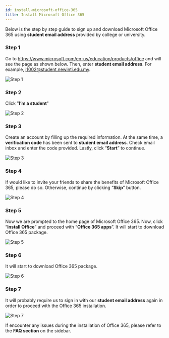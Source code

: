 ```yaml
---
id: install-microsoft-office-365
title: Install Microsoft Office 365
---
```



<AuthorCard name="Yee Han Chung" image="/img/squad-profile-images/yee-han-chung.jpeg" role="Microsoft MWS Ambassador" linkedinUrl="https://www.linkedin.com/in/cyeehan/" />

Below is the step by step guide to sign up and download Microsoft Office 365 using **student email address** provided by college or university.

### Step 1

Go to https://www.microsoft.com/en-us/education/products/office and will see the page as shown below. Then, enter **student email address**. For example, i1002@student.newinti.edu.my.

![Step 1](../installation/install-guides/guide-step-1.png)

### Step 2

Click "**I’m a student**"

![Step 2](../installation/install-guides/guide-step-2.png)

### Step 3

Create an account by filling up the required information. At the same time, a **verification code** has been sent to **student email address**. Check email inbox and enter the code provided. Lastly, click “**Start**” to continue.

![Step 3](../installation/install-guides/guide-step-3.png)

### Step 4

If would like to invite your friends to share the benefits of Microsoft Office 365, please do so. Otherwise, continue by clicking “**Skip**” button.

![Step 4](../installation/install-guides/guide-step-4.png)

### Step 5

Now we are prompted to the home page of Microsoft Office 365. Now, click “**Install Office**” and proceed with “**Office 365 apps**”. It will start to download Office 365 package.

![Step 5](../installation/install-guides/guide-step-5.png)

### Step 6

It will start to download Office 365 package.

![Step 6](../installation/install-guides/guide-step-6.png)

### Step 7

It will probably require us to sign in with our **student email address** again in order to proceed with the Office 365 installation.

![Step 7](../installation/install-guides/guide-step-7.png)

If encounter any issues during the installation of Office 365, please refer to the **FAQ section** on the sidebar.
